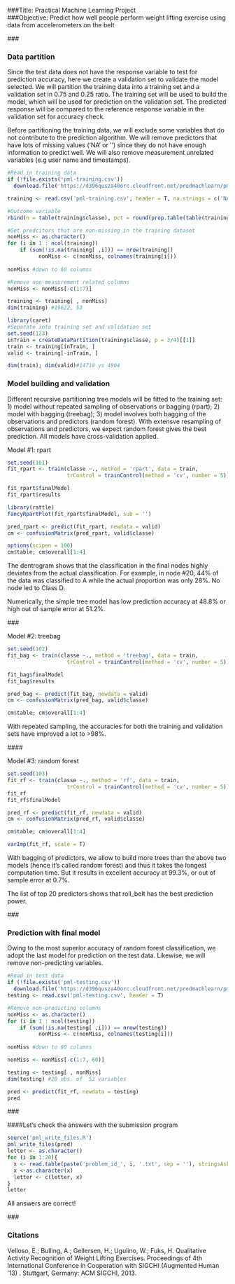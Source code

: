 ###Title: Practical Machine Learning Project   
###Objective: Predict how well people perform weight lifting exercise using data from accelerometers on the belt 

###<br>

### Data partition
Since the test data does not have the response variable to test for prediction accuracy, here we create a validation set to validate the model selected. We will partition the training data into a training set and a validation set in 0.75 and 0.25 ratio. The training set will be used to build the model, which will be used for prediction on the validation set. The predicted response will be compared to the reference response variable in the validation set for accuracy check.

Before partitioning the training data, we will exclude some variables that do not contribute to the prediction algorithm. We will remove predictors that have lots of missing values ('NA' or '') since they do not have enough information to predict well. We will also remove measurement unrelated variables (e.g user name and timestamps).

```r
#Read in training data
if (!file.exists('pml-training.csv'))
  download.file('https://d396qusza40orc.cloudfront.net/predmachlearn/pml-training.csv', 'pml-training.csv')

training <- read.csv('pml-training.csv', header = T, na.strings = c('NA', ''))

#Outcome variable
rbind(n = table(training$classe), pct = round(prop.table(table(training$classe))*100, 2))

#Get predcitors that are non-missing in the training dataset
nonMiss <- as.character()
for (i in 1 : ncol(training))
    if (sum(!is.na(training[ ,i])) == nrow(training))  
          nonMiss <- c(nonMiss, colnames(training[i]))
         
nonMiss #down to 60 columns

#Remove non-measurement related columns
nonMiss <- nonMiss[-c(1:7)]

training <- training[ , nonMiss] 
dim(training) #19622, 53

library(caret)
#Separate into training set and validation set
set.seed(123)
inTrain = createDataPartition(training$classe, p = 3/4)[[1]]
train <- training[inTrain, ]  
valid <- training[-inTrain, ]

dim(train); dim(valid)#14718 vs 4904
```

### Model building and validation
Different recursive partitioning tree models will be fitted to the training set: 1) model without repeated sampling of observations or bagging (rpart); 2) model with bagging (treebag); 3) model involves both bagging of the observations and predictors (random forest). With extensve resampling of observations and predictors, we expect random forest gives the best prediction. All models have cross-validation applied.

Model #1: rpart
```r
set.seed(101)
fit_rpart <- train(classe ~., method = 'rpart', data = train,
                   trControl = trainControl(method = 'cv', number = 5))

fit_rpart$finalModel
fit_rpart$results

library(rattle)
fancyRpartPlot(fit_rpart$finalModel, sub = '')

pred_rpart <- predict(fit_rpart, newdata = valid)
cm <- confusionMatrix(pred_rpart, valid$classe)

options(scipen = 100)
cm$table; cm$overall[1:4]
```

The dentrogram shows that the classification in the final nodes highly deviates from the actual classification. For example, in node #20, 44% of the data was classified to A while the actual proportion was only 28%. No node led to Class D.

Numerically, the simple tree model has low prediction accuracy at 48.8% or high out of sample error at 51.2%.

###<br>

Model #2: treebag
```r
set.seed(102)
fit_bag <- train(classe ~., method = 'treebag', data = train,
                   trControl = trainControl(method = 'cv', number = 5))

fit_bag$finalModel
fit_bag$results

pred_bag <- predict(fit_bag, newdata = valid)
cm <- confusionMatrix(pred_bag, valid$classe)

cm$table; cm$overall[1:4]
```

With repeated sampling, the accuracies for both the training and validation sets have improved a lot to >98%.

####<br>

Model #3: random forest
```r
set.seed(103)
fit_rf <- train(classe ~., method = 'rf', data = train,
                   trControl = trainControl(method = 'cv', number = 5))
fit_rf
fit_rf$finalModel

pred_rf <- predict(fit_rf, newdata = valid)
cm <- confusionMatrix(pred_rf, valid$classe)

cm$table; cm$overall[1:4]

varImp(fit_rf, scale = T)
```

With bagging of predictors, we allow to build more trees than the above two models (hence it's called random forest) and thus it takes the longest computation time. But it results in excellent accuracy at 99.3%, or out of sample error at 0.7%.

The list of top 20 predictors shows that roll_belt has the best prediction power.

###<br>

### Prediction with final model
Owing to the most superior accuracy of random forest classification, we adopt the last model for prediction on the test data. Likewise, we will remove non-predicting variables.
```r
#Read in test data
if (!file.exists('pml-testing.csv'))
  download.file('https://d396qusza40orc.cloudfront.net/predmachlearn/pml-testing.csv', 'pml-testing.csv')
testing <- read.csv('pml-testing.csv', header = T)

#Remove non-predicting columns
nonMiss <- as.character()
for (i in 1 : ncol(testing))
    if (sum(!is.na(testing[ ,i])) == nrow(testing))  
          nonMiss <- c(nonMiss, colnames(testing[i]))
         
nonMiss #down to 60 columns

nonMiss <- nonMiss[-c(1:7, 60)]

testing <- testing[ , nonMiss]
dim(testing) #20 obs. of  52 variables

pred <- predict(fit_rf, newdata = testing)
pred
```
###<br>

####Let's check the answers with the submission program
```r
source('pml_write_files.R')
pml_write_files(pred)
letter <- as.character()
for (i in 1:20){
  x <- read.table(paste('problem_id_', i, '.txt', sep = ''), stringsAsFactors = F)
  x <-as.character(x)
  letter <- c(letter, x)
}
letter
```
All answers are correct!

###<br>

### Citations
Velloso, E.; Bulling, A.; Gellersen, H.; Ugulino, W.; Fuks, H. Qualitative Activity Recognition of Weight Lifting Exercises. Proceedings of 4th International Conference in Cooperation with SIGCHI (Augmented Human '13) . Stuttgart, Germany: ACM SIGCHI, 2013.

